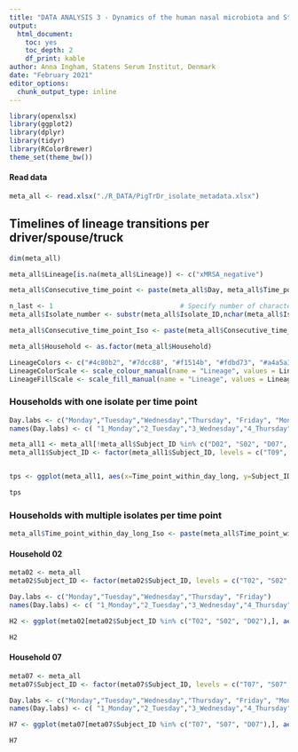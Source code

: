 ```yaml
---
title: "DATA ANALYSIS 3 - Dynamics of the human nasal microbiota and Staphylococcus aureus CC398 carriage in pig truck drivers across one workweek"
output: 
  html_document: 
    toc: yes
    toc_depth: 2
    df_print: kable
author: Anna Ingham, Statens Serum Institut, Denmark
date: "February 2021"
editor_options: 
  chunk_output_type: inline
---
```


```r
library(openxlsx)
library(ggplot2)
library(dplyr)
library(tidyr)
library(RColorBrewer)
theme_set(theme_bw())
```


#### Read data
```r
meta_all <- read.xlsx("./R_DATA/PigTrDr_isolate_metadata.xlsx")
```


## **Timelines of lineage transitions per driver/spouse/truck**
```r
dim(meta_all)

meta_all$Lineage[is.na(meta_all$Lineage)] <- c("xMRSA_negative")

meta_all$Consecutive_time_point <- paste(meta_all$Day, meta_all$Time_point_within_day_long, sep = "_")

n_last <- 1                                # Specify number of characters to extract
meta_all$Isolate_number <- substr(meta_all$Isolate_ID,nchar(meta_all$Isolate_ID)- n_last +1, nchar(meta_all$Isolate_ID))

meta_all$Consecutive_time_point_Iso <- paste(meta_all$Consecutive_time_point, meta_all$Isolate_number, sep = "_")

meta_all$Household <- as.factor(meta_all$Household)
```

```r
LineageColors <- c("#4c80b2", "#7dcc88", "#f1514b", "#fdbd73", "#a4a5a3")
LineageColorScale <- scale_colour_manual(name = "Lineage", values = LineageColors, labels = c("L1", "L2", "L3", "Remainder", "MRSA negative"))
LineageFillScale <- scale_fill_manual(name = "Lineage", values = LineageColors)
```


### Households with one isolate per time point
```r
Day.labs <- c("Monday","Tuesday","Wednesday","Thursday", "Friday", "Monday")
names(Day.labs) <- c( "1_Monday","2_Tuesday","3_Wednesday","4_Thursday", "5_Friday", "8_Monday")

meta_all1 <- meta_all[!meta_all$Subject_ID %in% c("D02", "S02", "D07", "T02", "T07", "S07"),]
meta_all1$Subject_ID <- factor(meta_all1$Subject_ID, levels = c("T09", "S09", "D09","T08","S08","D08", "T06","S06", "D06", "T05","S05","D05","T04","D04","T03","D03", "D01"))# starting from below


tps <- ggplot(meta_all1, aes(x=Time_point_within_day_long, y=Subject_ID)) + LineageColorScale  + geom_line(aes(x=Time_point_within_day_long, group=Subject_ID), alpha=0.6) + geom_point(aes(color=Lineage), size =8, shape = 15)  + theme(panel.border = element_rect(colour = "black", fill=NA, size=1),panel.grid.minor = element_blank(), panel.grid.major = element_blank(), panel.background = element_blank(), axis.title.x = element_text(size =16, face = "bold"), axis.text.x = element_text(size = 10, angle=0, face="bold"), axis.text.y = element_text(size = 14, face="bold"), legend.title = element_text(size = 16, face = "bold"), legend.text = element_text(size = 16), strip.background =element_rect(fill="white", size=2), strip.text.x = element_text(size=14, face = "bold"), strip.text.y = element_text(size=14, face = "bold", angle = 0),legend.position = "bottom", plot.title = element_text(size=14, face="bold")) + xlab("") + ylab("") + facet_grid(Household~Day, scales="free_y", space = "free_y", labeller = labeller(Day=Day.labs)) + geom_vline(xintercept = c(1.5,2.5), linetype="dashed", color="black") + scale_x_discrete(labels=c("A_morning" = "Morning", "B_after_first_unloading" = "1", "C_after_second_unloading" = "2")) + scale_y_discrete(labels=c("D01" = "Driver 01", "D03" = "Driver 03", "D04" = "Driver 04", "D05" = "Driver 05", "S05" = "Spouse 05", "D06" = "Driver 06", "S06" = "Spouse 06", "D08" = "Driver 08", "S08" = "Spouse 08", "D09" = "Driver 09", "S09" = "Spouse 09", "T03" = "Truck 03", "T04" = "Truck 04","T05" = "Truck 05","T06" = "Truck 06", "T08" = "Truck 08","T09" = "Truck 09")) 

tps
```



### Households with multiple isolates per time point
```r
meta_all$Time_point_within_day_long_Iso <- paste(meta_all$Time_point_within_day_long, meta_all$Isolate_number, sep = "_")
```


#### Household 02
```r
meta02 <- meta_all
meta02$Subject_ID <- factor(meta02$Subject_ID, levels = c("T02", "S02", "D02"))

Day.labs <- c("Monday","Tuesday","Wednesday","Thursday", "Friday")
names(Day.labs) <- c( "1_Monday","2_Tuesday","3_Wednesday","4_Thursday", "5_Friday")

H2 <- ggplot(meta02[meta02$Subject_ID %in% c("T02", "S02", "D02"),], aes(x=Time_point_within_day_long_Iso, y=Subject_ID)) + LineageColorScale + geom_line(aes(x=Time_point_within_day_long_Iso, group=Subject_ID), alpha=0.6)  + geom_point(aes(color=Lineage), size =4.5, shape = 15)  + theme(panel.border = element_rect(colour = "black", fill=NA, size=2),panel.grid.minor = element_blank(), panel.grid.major = element_blank(), panel.background = element_blank(), axis.title.x = element_text(size =16, face = "bold"), axis.text.x = element_text(size = 10, angle=75, hjust = 1), axis.ticks.x = element_blank(), axis.text.y = element_text(size = 16, face="bold"), legend.title = element_text(size = 16, face = "bold"), legend.text = element_text(size = 16), strip.background =element_rect(fill="white", size=2), strip.text.x = element_text(size=14, face = "bold"), legend.position = "right") + xlab("") + ylab("") + facet_grid(.~Day, scales="free_y", space = "free_y", labeller = labeller(Day=Day.labs)) + geom_vline(xintercept = c(5.5,10.5), linetype="dashed") + scale_y_discrete(labels=c("D02" = "Driver 02", "S02" = "Spouse 02", "T02" = "Truck 02")) 

H2
```


#### Household 07
```r
meta07 <- meta_all
meta07$Subject_ID <- factor(meta07$Subject_ID, levels = c("T07", "S07", "D07"))

Day.labs <- c("Monday","Tuesday","Wednesday","Thursday", "Friday", "Monday")
names(Day.labs) <- c( "1_Monday","2_Tuesday","3_Wednesday","4_Thursday", "5_Friday", "8_Monday")

H7 <- ggplot(meta07[meta07$Subject_ID %in% c("T07", "S07", "D07"),], aes(x=Time_point_within_day_long_Iso, y=Subject_ID)) + scale_colour_manual(name = "Lineage", values = LineageColors[c(2:3,5)], labels = c("L2", "L3", "MRSA negative")) + geom_line(aes(x=Time_point_within_day_long_Iso, group=Subject_ID), alpha=0.6)  + geom_point(aes(color=Lineage), size =4.5, shape = 15)  + theme(panel.border = element_rect(colour = "black", fill=NA, size=2),panel.grid.minor = element_blank(), panel.grid.major = element_blank(), panel.background = element_blank(), axis.title.x = element_text(size =16, face = "bold"), axis.text.x = element_text(size = 10, angle=75, hjust = 1), axis.ticks.x = element_blank(), axis.text.y = element_text(size = 16, face="bold"), legend.title = element_text(size = 16, face = "bold"), legend.text = element_text(size = 16), strip.background =element_rect(fill="white", size=2), strip.text.x = element_text(size=14, face = "bold"), legend.position = "right") + xlab("") + ylab("") + facet_grid(.~Day, scales="free_y", space = "free_y", labeller = labeller(Day=Day.labs)) + geom_vline(xintercept = c(5.5,10.5), linetype="dashed") + scale_y_discrete(labels=c("D07" = "Driver 07", "S07" = "Spouse 07", "T07" = "Truck 07")) 

H7
```






